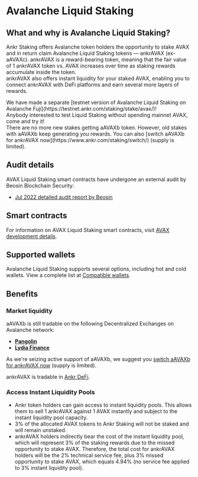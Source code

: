 
# Avalanche Liquid Staking

## What and why is Avalanche Liquid Staking?
Ankr Staking offers Avalanche token holders the opportunity to stake AVAX and in return claim Avalanche Liquid Staking tokens — ankrAVAX (ex-aAVAXc). 
ankrAVAX is a reward-bearing token, meaning that the fair value of 1 ankrAVAX token vs. AVAX increases over time as staking rewards accumulate inside the token.<br/>
ankrAVAX also offers instant liquidity for your staked AVAX, enabling you to connect ankrAVAX with DeFi platforms and earn several more layers of rewards.

<Callout type="tip">
We have made a separate [testnet version of Avalanche Liquid Staking on Avalanche Fuji](https://testnet.ankr.com/staking/stake/avax/)! <br/>
    Anybody interested to test Liquid Staking without spending mainnet AVAX, come and try it!<br/>
</Callout>

<Callout type="warning">
There are no more new stakes getting aAVAXb token. However, old stakes with aAVAXb keep generating you rewards. You can also [switch aAVAXb for ankrAVAX now](https://www.ankr.com/staking/switch/) (supply is limited).
</Callout>

## Audit details
AVAX Liquid Staking smart contracts have undergone an external audit by Beosin Blockchain Security:
* [Jul 2022 detailed audit report by Beosin](/pdf/smart_contract_security_audit_avax_beosin.pdf)

## Smart contracts

For information on AVAX Liquid Staking smart contracts, visit [AVAX development details](/staking-for-developers/dev-details/avax-liquid-staking-mechanics/#smart-contracts).

## Supported wallets
Avalanche Liquid Staking supports several options, including hot and cold wallets. 
View a complete list at [Compatible wallets](/staking-extra/compatible-wallets/).

## Benefits

### Market liquidity

aAVAXb is still tradable on the following Decentralized Exchanges on Avalanche network:

* [**Pangolin**](https://pangolin.exchange)
* [**Lydia Finance**](https://www.lydia.finance)

As we're seizing active support of aAVAXb, we suggest you [switch aAVAXb for ankrAVAX now](https://www.ankr.com/staking/switch/) (supply is limited).  

ankrAVAX is tradable in [Ankr DeFi](https://www.ankr.com/staking/defi/).

### Access Instant Liquidity Pools

* Ankr token holders can gain access to instant liquidity pools. This allows them to sell 1 ankrAVAX against 1 AVAX instantly and subject to the instant liquidity pool capacity.
* 3% of the allocated AVAX tokens to Ankr Staking will not be staked and will remain unstaked.
* ankrAVAX holders indirectly bear the cost of the instant liquidity pool, which will represent 3% of the staking rewards due to the missed opportunity to stake AVAX. Therefore, the total cost for ankrAVAX holders will be the 2% technical service fee, plus 3% missed opportunity to stake AVAX, which equals 4.94% (no service fee applied to 3% instant liquidity pool).

